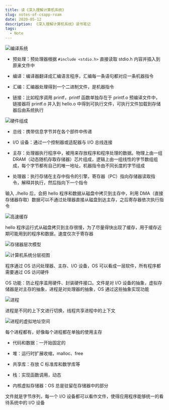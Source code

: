 ```yaml
---
title: 读《深入理解计算机系统》
slug: notes-of-csapp-roam
date: 2020-05-12
description: 《深入理解计算机系统》读书笔记
tags:
  - Note
---
```


![编译系统](./images/1-compiler.png)

- 预处理：预处理器根据 `#include <stdio.h>` 直接读取 stdio.h 内容并插入到原来文件中

- 编译：编译器翻译成汇编语言程序，汇编每一条语句都对应一条机器指令

- 汇编：汇编器处理得到一个二进制文件，是机器指令

- 链接：比如程序调用 printf，printf 函数单独存在于 printf.o 预编译文件中，链接器将 printf.o 并入到 hello.o 中得到可执行文件，可执行文件加载到存储器后由系统执行

![硬件组成](./images/1-hardware.png)

- 总线：携带信息字节并在各个部件中传递

- I/O 设备：通过一个控制器或适配器与 I/O 总线连接

- 主存：处理器执行程序中，被用来存放程序和程序处理的数据。物理上由一组 DRAM（动态随机存取存储器）芯片组成，逻辑上由一组线性的字节数组组成，每个字节都有自己的唯一地址，机器指令由不同长度的字节组成

- 处理器：执行存储在主存中指令的引擎，寄存器（PC）指向存储器读取指令，解释并执行，然后指向下一个指令

输入 ./hello 后，会把 hello 程序和数据从磁盘中拷贝到主存中，利用 DMA（直接存储器存取）数据可以不通过处理器直接从磁盘到达主存，之后寄存器依次执行指令

![高速缓存](./images/1-cache.png)

hello 程序运行式从磁盘拷贝到主存很慢，为了尽量得快出现了缓存，用于缓存近期可能用到的程序和数据，速度仅次于寄存器

![存储器层次模型](./images/1-storage.png)

![计算机系统分层视图](./images/1-os.png)

程序通过 OS 访问处理器、主存、I/O 设备，OS 可以看成一层软件，所有程序都需要通过 OS 访问硬件

OS 功能：防止程序滥用硬件、封装硬件接口。文件是对 I/O 设备的抽象，虚拟存储器是对主存的抽象，进程是对处理器的抽象，OS 通过这些抽象实现功能

![进程](./images/1-process.png)

进程是不同的上下文进行切换，线程共享进程中的上下文

![进程的虚拟地址空间](./images/1-mem.png)

每个进程都有，好像每个进程都在单独的使用主存

- 代码和数据：一开始固定的

- 堆：运行时扩展收缩，malloc、free

- 共享库：存放 C 标准库和数学库等

- 栈：实现函数调用，动态

- 内核虚拟存储器：OS 总是驻留在存储器中的部分

文件就是字节序列，每一个 I/O 设备都可以看作文件，使得应用程序能够统一的看待系统中的 I/O 设备


